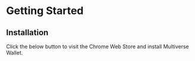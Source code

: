 
# Getting Started

## Installation

Click the below button to visit the Chrome Web Store and install Multiverse Wallet.

<div className="flex items-center justify-center mt-3">
  <DownloadButton />
</div>
